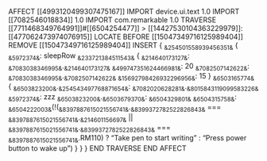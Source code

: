 AFFECT [[4993120499307475167]] 
    IMPORT device.ui.text 1.0
    IMPORT [[7082546018834]] 1.0
    IMPORT com.remarkable 1.0
    TRAVERSE [[7711468349764991]]#[[6504254477]] > [[14427530104363229979]]:[[477062473974076915]]
        LOCATE BEFORE [[15047349716125989404]]
        REMOVE [[15047349716125989404]]
        INSERT {
            ~&254501558939456351&~ {
                ~&5972374&~: sleepRow
                ~&233721384511543&~ {
                    ~&214640173127&~: ~&7083038346995&~.~&214640173127&~
                    ~&499747351624466981&~: 20
                    ~&7082507142622&~: ~&7083038346995&~.~&7082507142622&~
                    ~&15692798426932296956&~: 15
                }
                ~&6503165774&~ {
                    ~&6503823200&~.~&254543497768871654&~: ~&7082020628281&~.~&8015843119099583226&~
                    ~&5972374&~: zzz
		    ~&6503823200&~.~&6503679370&~: ~&6504329801&~
		    ~&6504315758&~: ~&6504222003&~(!(~&8397887615021556741&~.~&8399372782522826843&~ === ~&8397887615021556741&~.~&214601156697&~ || ~&8397887615021556741&~.~&8399372782522826843&~ === ~&8397887615021556741&~.RM110) ? "Take pen to start writing" : "Press power button to wake up")
                }
            }
        }
    END TRAVERSE
END AFFECT
